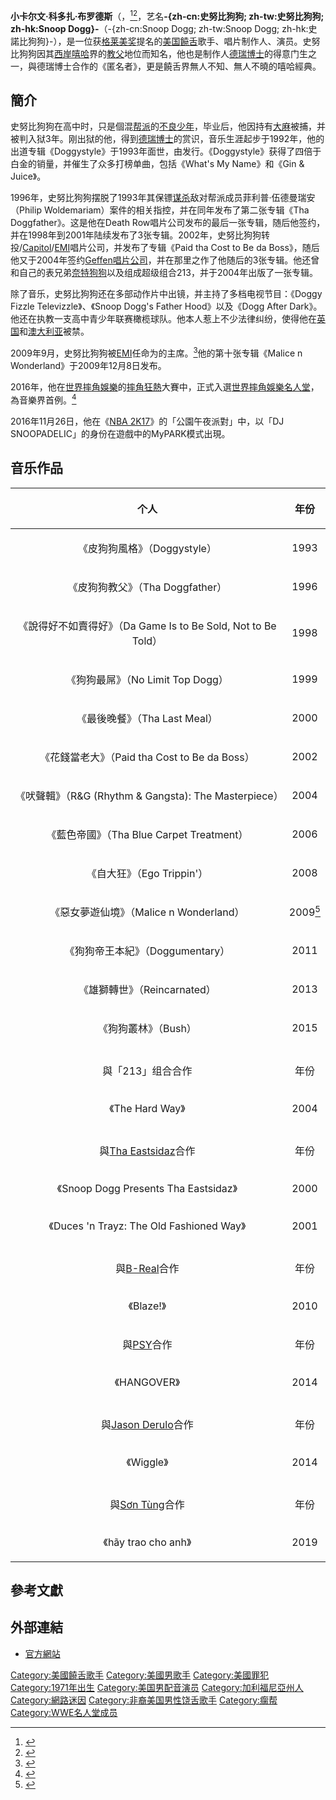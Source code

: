 {{Otheruses
| subject = 本名为科多扎·卡尔文·布罗德斯的美国歌手
| other =《[[花生漫畫|花生漫畫]]》中的一只虚拟宠物狗Snoopy
|史努比
}}
{{Expand language|1=en|time=2022-01-20T05:04:12+00:00}}
{{noteTA
|T=zh-tw:史努比狗狗; zh-hk:Snoop Dogg; zh-cn:史努比狗狗;
|1=zh-tw:阿姆; zh-hk:Eminem; zh-cn:埃米纳姆;
|2=zh-tw:史努比狗狗; zh-hk:Snoop Dogg; zh-cn:史努比狗狗;
|3=zh-tw:奈特狗狗; zh-hk:Nate Dogg; zh-cn:奈特·道格;
|4=zh-cn:50美分; zh-tw:五角; zh-hk:50 Cent; 
|G1=Show
|G2=Movie
|G3=Games
}}
{{Infobox musical artist
|Name = -{zh-cn:史努比狗狗; zh-tw:史努比狗狗; zh-hk:Snoop Dogg}-<br>-{zh-cn:Snoop Dogg; zh-tw:Snoop Dogg; zh-hk:史諾比狗狗}-
|Img = Snoop Dogg 2019 by Glenn Francis.jpg
|Img_capt = 2019年7月
|birth_date = {{birth date and age|1971|10|20}}
|birth_place = {{USA}}[[加利福尼亞州|加利福尼亞州]][[長灘|長灘]]
|Background = 男歌手
|Birth_name = 小卡尔文·科多扎·布罗德斯<br>(Calvin Cordozar Broadus, Jr.)
|Alias = Snoop Doggy Dogg<br />Bigg Snoop Dogg
|Origin = {{USA}}[[加利福尼亞州|加利福尼亞州]][[長灘|長灘]]
|Occupation = {{flatlist|
*[[饒舌歌手|饒舌歌手]]
*[[演員|演員]]
*[[音樂製作人|音樂製作人]]
}}
|Genre = {{flatlist|
*[[嘻哈音樂|嘻哈音樂]]
*[[西海岸嘻哈|西海岸嘻哈]]
*[[匪帮说唱|匪帮说唱]]
}}
|Years_active = 1992年至今 <!-- Do not put 1991. -->
|Label = {{flatlist|
*[[Death_Row_Records|Death Row]]
*[[No_Limit_Records|No Limit]]
*[[Capitol_Records|Capitol]]
*[[Doggystyle_Records|Doggystyle]]
*[[Geffen_Records|Geffen]]<!-- This is formatted correctly, based on template guidelines. -->
}}
|Associated_acts = {{flatlist|
*[[德瑞博士|德瑞博士]]
*[[图派克|图派克]]
*[[艾斯·库伯|艾斯·库伯]]
*[[洋基老爹|洋基老爹]]
*[[Pharrell|Pharrell]]
*[[Tha_Dogg_Pound|Tha Dogg Pound]]
*[[Tha_Eastsidaz|Tha Eastsidaz]]
*[[维兹·卡利法|维兹·卡利法]]
*[[Game_(歌手)|Game]]
*[[威爾·史密斯|威爾·史密斯]]
}}
|URL = [http://www.snoopdogg.com/ www.snoopdogg.com]
}}

'''小卡尔文·科多扎·布罗德斯'''（{{lang-en|Calvin Cordozar Broadus, Jr. }}，{{bd|1971年|10月20日}}<ref>{{cite web|url=http://www.netglimse.com/celebs/pages/snoop_dogg/index.shtml|title=Snoop Dogg - Biography|publisher=netglimse.com|4=|deadurl=yes|archiveurl=https://web.archive.org/web/20100228085515/http://www.netglimse.com/celebs/pages/snoop_dogg/index.shtml|archivedate=2010-02-28|accessdate=2010-02-23}}</ref><ref name="True Knowledge - Snoop Dogg birth">{{cite web|url=http://www.trueknowledge.com/q/snoop_dogg_birth|title=Snoop Dogg birth|work=True Knowledge}}</ref>，艺名'''-{zh-cn:史努比狗狗; zh-tw:史努比狗狗; zh-hk:Snoop Dogg}-'''（-{zh-cn:Snoop Dogg; zh-tw:Snoop Dogg; zh-hk:史諾比狗狗}-），是一位获[[格莱美奖|格莱美奖]]提名的[[美国|美国]][[饒舌|饒舌]]歌手、唱片制作人、演员。史努比狗狗因其[[西岸嘻哈|西岸嘻哈]]界的[[教父|教父]]地位而知名，他也是制作人[[德瑞博士|德瑞博士]]的得意门生之一，與德瑞博士合作的《匿名者》，更是饒舌界無人不知、無人不曉的嘻哈經典。

==簡介==
史努比狗狗在高中时，只是個混[[帮派|帮派]]的[[不良少年|不良少年]]，毕业后，他因持有[[大麻|大麻]]被捕，并被判入狱3年。刚出狱的他，得到[[德瑞博士|德瑞博士]]的赏识，音乐生涯起步于1992年，他的出道专辑《Doggystyle》于1993年面世，由{{link-en|Death Row唱片公司|Death Row Records}}发行。《Doggystyle》获得了四倍于白金的销量，并催生了众多打榜单曲，包括《What's My Name》和《Gin & Juice》。

1996年，史努比狗狗摆脱了1993年其保镖[[谋杀|谋杀]]敌对帮派成员菲利普·伍德曼瑞安（Philip Woldemariam）案件的相关指控，并在同年发布了第二张专辑《Tha Doggfather》。这是他在Death Row唱片公司发布的最后一张专辑，随后他签约{{link-en|No Limit唱片公司|No Limit Records}}，并在1998年到2001年陆续发布了3张专辑。2002年，史努比狗狗转投{{link-en|Priority|Priority Records}}/[[Capitol唱片|Capitol]]/[[EMI|EMI]]唱片公司，并发布了专辑《Paid tha Cost to Be da Boss》，随后他又于2004年签约[[Geffen唱片公司|Geffen唱片公司]]，并在那里之作了他随后的3张专辑。他还曾和自己的表兄弟[[奈特狗狗|奈特狗狗]]以及{{link-en|华伦G|Warren G}}组成超级组合213，并于2004年出版了一张专辑。 

除了音乐，史努比狗狗还在多部动作片中出镜，并主持了多档电视节目：《Doggy Fizzle Televizzle》、《Snoop Dogg's Father Hood》以及《Dogg After Dark》。他还在执教一支高中青少年联赛橄榄球队。他本人惹上不少法律纠纷，使得他在[[英国|英国]]和[[澳大利亚|澳大利亚]]被禁。

2009年9月，史努比狗狗被[[EMI|EMI]]任命为{{link-en|Priority唱片公司|Priority Records}}的主席。<ref>{{cite web |url=http://www.xxlmag.com/online/?p=56810 |title=存档副本 |accessdate=2010-06-20 |deadurl=yes |archiveurl=https://web.archive.org/web/20101108202931/http://www.xxlmag.com/online/?p=56810 |archivedate=2010-11-08 }}</ref>他的第十张专辑《Malice n Wonderland》于2009年12月8日发布。

2016年，他在[[世界摔角娛樂|世界摔角娛樂]]的[[摔角狂熱|摔角狂熱]]大賽中，正式入選[[世界摔角娛樂名人堂|世界摔角娛樂名人堂]]，為音樂界首例。<ref>{{Cite web |url=http://www.wwe.com/videos/snoop-dogg-joins-wwe-hall-fame-class-2016 |title=Snoop Dogg joins the WWE Hall of Fame Class of 2016 |access-date=2016-07-26 |archive-date=2019-11-12 |archive-url=https://web.archive.org/web/20191112091613/https://www.wwe.com/videos/snoop-dogg-joins-wwe-hall-fame-class-2016 |dead-url=no }}</ref>

2016年11月26日，他在《[[NBA_2K17|NBA 2K17]]》的「公園午夜派對」中，以「DJ SNOOPADELIC」的身份在遊戲中的MyPARK模式出現。

== 音乐作品 ==
{| border="2" cellpadding="4" cellspacing="0" style="margin: 1em 1em 1em 0; background: #f9f9f9; border: 1px #aaaaaa solid; border-collapse: collapse; font-size: 95%;"
|- bgcolor="#CCCCCC" align="center"
!align="center"|个人
!align="center"|年份
|-
|《皮狗狗風格》（Doggystyle）
|1993
|-
|《皮狗狗教父》（Tha Doggfather）
|1996
|-
|《說得好不如賣得好》（Da Game Is to Be Sold, Not to Be Told）
|1998
|-
|《狗狗最屌》（No Limit Top Dogg）
|1999
|-
|《最後晚餐》（Tha Last Meal）
|2000
|-
|《花錢當老大》（Paid tha Cost to Be da Boss）
|2002
|-
|《吠聲輯》（R&G (Rhythm & Gangsta): The Masterpiece）
|2004
|-
|《藍色帝國》（Tha Blue Carpet Treatment）
|2006
|-
|《自大狂》（Ego Trippin'）
|2008
|-
|《惡女夢遊仙境》（Malice n Wonderland）
|2009<ref>{{cite web|url=https://hiphopdx.com/news/id.8546/title.snoop-dogg-readies-malice-in-wonderland-for-mtv-release|title=Snoop Dogg Readies "Malice In Wonderland" For MTV Release.|first=HipHopDX-|last=http://hiphopdx.com|date=2009-02-10|website=HipHopDX|access-date=2018-12-16|archive-date=2020-08-11|archive-url=https://web.archive.org/web/20200811000002/https://hiphopdx.com/news/id.8546/title.snoop-dogg-readies-malice-in-wonderland-for-mtv-release|dead-url=no}}</ref>
|-
|《狗狗帝王本紀》（Doggumentary）
|2011
|-
|《雄獅轉世》（Reincarnated）
|2013
|-
|《狗狗叢林》（Bush）
|2015
|-
|- bgcolor="#CCCCCC" align="center"
!align="center"|與「213」组合合作
!align="center"|年份
|-
|《The Hard Way》
|2004
|-
|- bgcolor="#CCCCCC" align="center"
!align="center"|與[[Tha_Eastsidaz|Tha Eastsidaz]]合作
!align="center"|年份
|-
|《Snoop Dogg Presents Tha Eastsidaz》
|2000
|-
|《Duces 'n Trayz: The Old Fashioned Way》
|2001
|-
|- bgcolor="#CCCCCC" align="center"
!align="center"|與[[B-Real|B-Real]]合作
!align="center"|年份
|-
|《Blaze!》
|2010
|- bgcolor="#CCCCCC" align="center"
!align="center"|與[[PSY|PSY]]合作
!align="center"|年份
|-
|《HANGOVER》
|2014
|-
|- bgcolor="#CCCCCC" align="center"
!align="center"|與[[杰森·德鲁罗|Jason Derulo]]合作
!align="center"|年份
|-
|《Wiggle》
|2014
|-
|- bgcolor="#CCCCCC" align="center"
!align="center"|與[[Sơn_Tùng|Sơn Tùng]]合作
!align="center"|年份
|-
|《hãy trao cho anh》
|2019
|}

== 參考文獻 ==
<div class="references-small">
<references />
</div>

== 外部連結 ==
*[http://www.snoopdogg.com/ 官方網站]{{Wayback|url=http://www.snoopdogg.com/ |date=20110224221405 }}

{{Authority control}}
{{DEFAULTSORT:Snoop Dogg}}
[[Category:美國饒舌歌手|Category:美國饒舌歌手]]
[[Category:美國男歌手|Category:美國男歌手]]
[[Category:美國罪犯|Category:美國罪犯]]
[[Category:1971年出生|Category:1971年出生]]
[[Category:美国男配音演员|Category:美国男配音演员]]
[[Category:加利福尼亞州人|Category:加利福尼亞州人]]
[[Category:網路迷因|Category:網路迷因]]
[[Category:非裔美国男性饶舌歌手|Category:非裔美国男性饶舌歌手]]
[[Category:瘸帮|Category:瘸帮]]
[[Category:WWE名人堂成员|Category:WWE名人堂成员]]